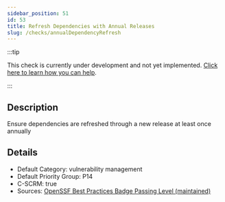 ```yaml
---
sidebar_position: 51
id: 53
title: Refresh Dependencies with Annual Releases
slug: /checks/annualDependencyRefresh
---
```


<!-- BANNER:START -->
:::tip

This check is currently under development and not yet implemented. [Click here to learn how you can help](/contribute).

:::
<!-- BANNER:END -->

<!-- DESCRIPTION:START -->
## Description
Ensure dependencies are refreshed through a new release at least once annually
<!-- DESCRIPTION:END -->

<!-- DETAILS:START -->
## Details
- Default Category: vulnerability management
- Default Priority Group: P14
- C-SCRM: true
- Sources: [OpenSSF Best Practices Badge Passing Level (maintained)](https://www.bestpractices.dev/en/criteria?details=true&rationale=true#0.maintained)

<!-- DETAILS:END -->
